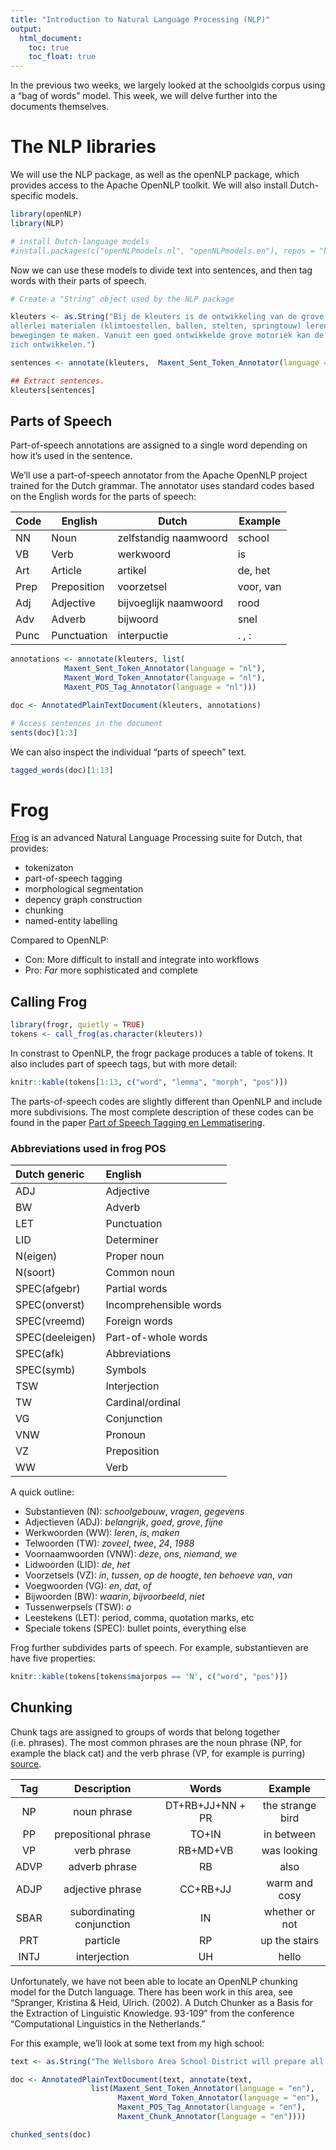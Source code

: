 ```yaml
---
title: "Introduction to Natural Language Processing (NLP)"
output:
  html_document:
    toc: true
    toc_float: true
---
```


In the previous two weeks, we largely looked at the schoolgids corpus using a "bag of words" model. This week, we 
will delve further into the documents themselves.

# The NLP libraries

We will use the NLP package, as well as the openNLP package, which provides access to the 
Apache OpenNLP toolkit. We will also install Dutch-specific models.

```r
library(openNLP)
library(NLP)

# install Dutch-language models
#install.packages(c("openNLPmodels.nl", "openNLPmodels.en"), repos = "http://datacube.wu.ac.at/", type = "source") 
```

Now we can use these models to divide text into sentences, and then tag words with
their parts of speech.

```r

# Create a "String" object used by the NLP package

kleuters <- as.String("Bij de kleuters is de ontwikkeling van de grove motoriek heel belangrijk. Met behulp van 
allerlei materialen (klimtoestellen, ballen, stelten, springtouw) leren de kinderen bepaalde 
bewegingen te maken. Vanuit een goed ontwikkelde grove motoriek kan de fijne motoriek 
zich ontwikkelen.")

sentences <- annotate(kleuters,  Maxent_Sent_Token_Annotator(language = "nl"))

## Extract sentences.
kleuters[sentences]
```

## Parts of Speech

Part-of-speech annotations are assigned to a single word depending on how it's used in the sentence.

We'll use a part-of-speech annotator from the Apache OpenNLP project trained for the Dutch grammar. The annotator
uses standard codes based on the English words for the parts of speech:

| Code | English     | Dutch                 | Example   |
|------|-------------|-----------------------|-----------|
| NN   | Noun        | zelfstandig naamwoord | school    |
| VB   | Verb        | werkwoord             | is        |
| Art  | Article     | artikel               | de, het   |
| Prep | Preposition | voorzetsel            | voor, van | 
| Adj  | Adjective   | bijvoeglijk naamwoord | rood      |
| Adv  | Adverb      | bijwoord              | snel      |
| Punc | Punctuation | interpuctie           | . , :     |


```r

annotations <- annotate(kleuters, list(
            Maxent_Sent_Token_Annotator(language = "nl"),
            Maxent_Word_Token_Annotator(language = "nl"),
            Maxent_POS_Tag_Annotator(language = "nl")))

doc <- AnnotatedPlainTextDocument(kleuters, annotations)

# Access sentences in the document
sents(doc)[1:3]

```


We can also inspect the individual "parts of speech" text.


```r
tagged_words(doc)[1:13]

```


# Frog

[Frog](http://languagemachines.github.io/frog/) is an advanced Natural Language Processing suite for Dutch, that provides:

  * tokenizaton
  * part-of-speech tagging
  * morphological segmentation 
  * depency graph construction
  * chunking
  * named-entity labelling

Compared to OpenNLP:

  * Con: More difficult to install and integrate into workflows
  * Pro: _Far_ more sophisticated and complete

## Calling Frog

```r
library(frogr, quietly = TRUE)
tokens <- call_frog(as.character(kleuters))
```

In constrast to OpenNLP, the frogr package produces a table of tokens. It also includes part of speech
tags, but with more detail:

```r
knitr::kable(tokens[1:13, c("word", "lemma", "morph", "pos")])

```

The parts-of-speech codes are slightly different than OpenNLP and include more subdivisions. The most
complete description of these codes can be found in the paper
[Part of Speech Tagging en Lemmatisering](http://www.hum.uu.nl/medewerkers/p.monachesi/papers/vaneynde.pdf).

### Abbreviations used in frog POS

| Dutch generic | English |
|:--|:--|
| ADJ | Adjective |
| BW | Adverb |
| LET | Punctuation |
| LID | Determiner |
| N(eigen) | Proper noun |
| N(soort) | Common noun |
| SPEC(afgebr) | Partial words |
| SPEC(onverst) | Incomprehensible words |
| SPEC(vreemd) | Foreign words |
| SPEC(deeleigen) | Part-of-whole words |
| SPEC(afk) | Abbreviations |
| SPEC(symb) | Symbols |
| TSW | Interjection |
| TW | Cardinal/ordinal |
| VG | Conjunction |
| VNW | Pronoun |
| VZ | Preposition |
| WW | Verb |

A quick outline:

  * Substantieven (N): _schoolgebouw_, _vragen_, _gegevens_
  * Adjectieven (ADJ): _belangrijk_, _goed_, _grove_, _fijne_
  * Werkwoorden (WW): _leren_, _is_, _maken_
  * Telwoorden (TW): _zoveel_, _twee_, _24_, _1988_
  * Voornaamwoorden (VNW): _deze_, _ons_, _niemand_, _we_
  * Lidwoorden (LID): _de_, _het_
  * Voorzetsels (VZ): _in_, _tussen_, _op de hoogte_, _ten behoeve van_, _van_
  * Voegwoorden (VG): _en_, _dat_, _of_
  * Bijwoorden (BW): _waarin_, _bijvoorbeeld_, _niet_
  * Tussenwerpsels (TSW): _o_
  * Leestekens (LET): period, comma, quotation marks, etc
  * Speciale tokens (SPEC): bullet points, everything else

Frog further subdivides parts of speech. For example, substantieven are have five properties:

```.r
knitr::kable(tokens[tokens$majorpos == 'N', c("word", "pos")])
```

## Chunking

Chunk tags are assigned to groups of words that belong together (i.e. phrases). 
The most common phrases are the noun phrase (NP, for example the black cat) and the verb phrase (VP, for example is purring) 
[source](https://www.clips.uantwerpen.be/pages/mbsp-tags).

**Tag**|**Description**|**Words**|**Example**
:-----:|:-----:|:-----:|:-----:
NP|noun phrase |DT+RB+JJ+NN + PR|the strange bird
PP|prepositional phrase|TO+IN|in between
VP |verb phrase |RB+MD+VB |was looking
ADVP|adverb phrase|RB|also
ADJP|adjective phrase |CC+RB+JJ|warm and cosy
SBAR|subordinating conjunction |IN|whether or not
PRT|particle|RP|up the stairs
INTJ|interjection|UH|hello

Unfortunately, we have not been able to locate an OpenNLP chunking model for the Dutch language. There has been
work in this area, see "Spranger, Kristina & Heid, Ulrich. (2002). A Dutch Chunker as a Basis for the Extraction of Linguistic Knowledge. 93-109" from
the conference "Computational Linguistics in the Netherlands."

For this example, we'll look at some text from my high school:

```r

text <- as.String("The Wellsboro Area School District will prepare all students for lifelong success through excellence in education.")

doc <- AnnotatedPlainTextDocument(text, annotate(text, 
                  list(Maxent_Sent_Token_Annotator(language = "en"),
                        Maxent_Word_Token_Annotator(language = "en"),
                        Maxent_POS_Tag_Annotator(language = "en"),
                        Maxent_Chunk_Annotator(language = "en"))))

chunked_sents(doc)

```

